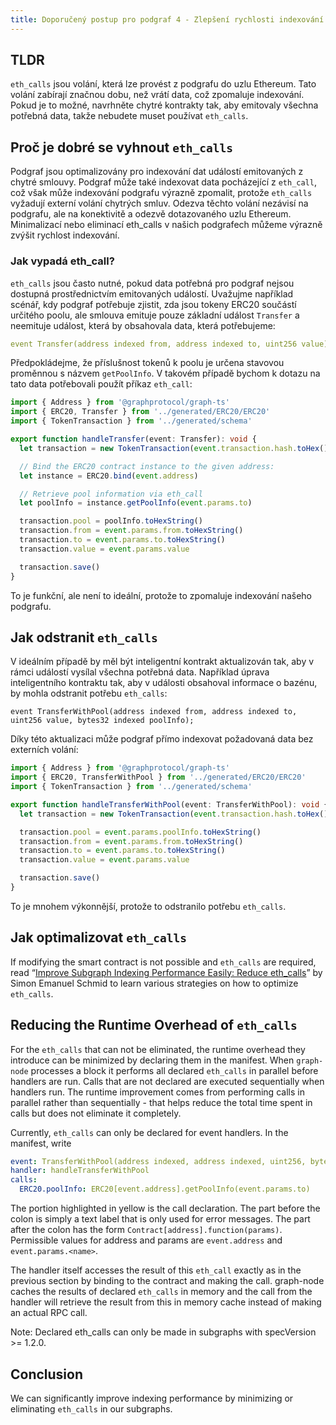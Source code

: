 ```yaml
---
title: Doporučený postup pro podgraf 4 - Zlepšení rychlosti indexování vyhnutím se eth_calls
---
```


## TLDR

`eth_calls` jsou volání, která lze provést z podgrafu do uzlu Ethereum. Tato volání zabírají značnou dobu, než vrátí data, což zpomaluje indexování. Pokud je to možné, navrhněte chytré kontrakty tak, aby emitovaly všechna potřebná data, takže nebudete muset používat `eth_calls`.

## Proč je dobré se vyhnout `eth_calls`

Podgraf jsou optimalizovány pro indexování dat událostí emitovaných z chytré smlouvy. Podgraf může také indexovat data pocházející z `eth_call`, což však může indexování podgrafu výrazně zpomalit, protože `eth_calls` vyžadují externí volání chytrých smluv. Odezva těchto volání nezávisí na podgrafu, ale na konektivitě a odezvě dotazovaného uzlu Ethereum. Minimalizací nebo eliminací eth_calls v našich podgrafech můžeme výrazně zvýšit rychlost indexování.

### Jak vypadá eth_call?

`eth_calls` jsou často nutné, pokud data potřebná pro podgraf nejsou dostupná prostřednictvím emitovaných událostí. Uvažujme například scénář, kdy podgraf potřebuje zjistit, zda jsou tokeny ERC20 součástí určitého poolu, ale smlouva emituje pouze základní událost `Transfer` a neemituje událost, která by obsahovala data, která potřebujeme:

```yaml
event Transfer(address indexed from, address indexed to, uint256 value);
```

Předpokládejme, že příslušnost tokenů k poolu je určena stavovou proměnnou s názvem `getPoolInfo`. V takovém případě bychom k dotazu na tato data potřebovali použít příkaz `eth_call`:

```typescript
import { Address } from '@graphprotocol/graph-ts'
import { ERC20, Transfer } from '../generated/ERC20/ERC20'
import { TokenTransaction } from '../generated/schema'

export function handleTransfer(event: Transfer): void {
  let transaction = new TokenTransaction(event.transaction.hash.toHex())

  // Bind the ERC20 contract instance to the given address:
  let instance = ERC20.bind(event.address)

  // Retrieve pool information via eth_call
  let poolInfo = instance.getPoolInfo(event.params.to)

  transaction.pool = poolInfo.toHexString()
  transaction.from = event.params.from.toHexString()
  transaction.to = event.params.to.toHexString()
  transaction.value = event.params.value

  transaction.save()
}
```

To je funkční, ale není to ideální, protože to zpomaluje indexování našeho podgrafu.

## Jak odstranit `eth_calls`

V ideálním případě by měl být inteligentní kontrakt aktualizován tak, aby v rámci událostí vysílal všechna potřebná data. Například úprava inteligentního kontraktu tak, aby v události obsahoval informace o bazénu, by mohla odstranit potřebu `eth_calls`:

```
event TransferWithPool(address indexed from, address indexed to, uint256 value, bytes32 indexed poolInfo);
```

Díky této aktualizaci může podgraf přímo indexovat požadovaná data bez externích volání:

```typescript
import { Address } from '@graphprotocol/graph-ts'
import { ERC20, TransferWithPool } from '../generated/ERC20/ERC20'
import { TokenTransaction } from '../generated/schema'

export function handleTransferWithPool(event: TransferWithPool): void {
  let transaction = new TokenTransaction(event.transaction.hash.toHex())

  transaction.pool = event.params.poolInfo.toHexString()
  transaction.from = event.params.from.toHexString()
  transaction.to = event.params.to.toHexString()
  transaction.value = event.params.value

  transaction.save()
}
```

To je mnohem výkonnější, protože to odstranilo potřebu `eth_calls`.

## Jak optimalizovat `eth_calls`

If modifying the smart contract is not possible and `eth_calls` are required, read “[Improve Subgraph Indexing Performance Easily: Reduce eth_calls](https://thegraph.com/blog/improve-subgraph-performance-reduce-eth-calls/)” by Simon Emanuel Schmid to learn various strategies on how to optimize `eth_calls`.

## Reducing the Runtime Overhead of `eth_calls`

For the `eth_calls` that can not be eliminated, the runtime overhead they introduce can be minimized by declaring them in the manifest. When `graph-node` processes a block it performs all declared `eth_calls` in parallel before handlers are run. Calls that are not declared are executed sequentially when handlers run. The runtime improvement comes from performing calls in parallel rather than sequentially - that helps reduce the total time spent in calls but does not eliminate it completely.

Currently, `eth_calls` can only be declared for event handlers. In the manifest, write

```yaml
event: TransferWithPool(address indexed, address indexed, uint256, bytes32 indexed)
handler: handleTransferWithPool
calls:
  ERC20.poolInfo: ERC20[event.address].getPoolInfo(event.params.to)
```

The portion highlighted in yellow is the call declaration. The part before the colon is simply a text label that is only used for error messages. The part after the colon has the form `Contract[address].function(params)`. Permissible values for address and params are `event.address` and `event.params.<name>`.

The handler itself accesses the result of this `eth_call` exactly as in the previous section by binding to the contract and making the call. graph-node caches the results of declared `eth_calls` in memory and the call from the handler will retrieve the result from this in memory cache instead of making an actual RPC call.

Note: Declared eth_calls can only be made in subgraphs with specVersion >= 1.2.0.

## Conclusion

We can significantly improve indexing performance by minimizing or eliminating `eth_calls` in our subgraphs.
